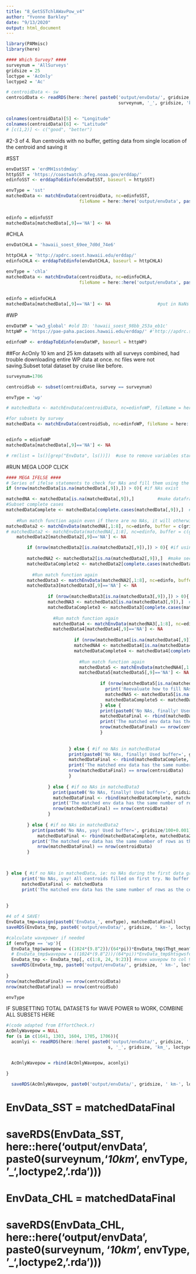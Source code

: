 ```yaml
---
title: "8_GetSSTchlAWavPow_v4"
author: "Yvonne Barkley"
date: "9/13/2020"
output: html_document
---
```


```r
library(PAMmisc)
library(here)
```

```r
#### Which Survey? ####
surveynum = 'AllSurveys'
gridsize = 25
loctype = 'AcOnly'
loctype2 = 'Ac'

# centroidData <- sw
centroidData <- readRDS(here::here( paste0('output/envData/', gridsize, ' km-', loctype, '/', 
                                           surveynum, '_', gridsize, 'km_', loctype2, '_sw.rda') ))


colnames(centroidData)[5] <- "Longitude"
colnames(centroidData)[6] <- "Latitude"
# [c(1,2)] <- c("good", "better")
```
#2-3 of 4. Run centroids with no buffer, getting data from single location of the centroid and saving it

#SST
```r

envDatSST = 'erdMH1sstdmday'
httpSST = 'https://coastwatch.pfeg.noaa.gov/erddap/'
edinfoSST <- erddapToEdinfo(envDatSST, baseurl = httpSST)
```

```r
envType = 'sst'
matchedData <- matchEnvData(centroidData, nc=edinfoSST,
                            fileName = here::here('output/envData', paste0(gridsize, ' km-', loctype, '/',
                                                                           surveynum, "_", gridsize, 'km_',
                                                                          loctype2, '_', envType, ".nc")))
edinfo = edinfoSST
matchedData[matchedData[,9]=='NA'] <- NA 
```

#CHLA
```r
 
envDatCHLA = 'hawaii_soest_69ee_7d0d_74e6'

httpCHLA = 'http://apdrc.soest.hawaii.edu/erddap/'
edinfoCHLA <- erddapToEdinfo(envDatCHLA, baseurl = httpCHLA)
```

```r
envType = 'chla'
matchedData <- matchEnvData(centroidData, nc=edinfoCHLA,
                            fileName = here::here('output/envData', paste0(gridsize, ' km-', loctype, '/',
                                                                           surveynum, "_", gridsize, 'km_',
                                                                           loctype2, '_', envType, ".nc")))
edinfo = edinfoCHLA
matchedData[matchedData[,9]=='NA'] <- NA                  #put in NaNs to variable column
```

#WP
```r

envDatWP = 'ww3_global' #old ID: 'hawaii_soest_98bb_253a_eb1c'
httpWP = 'https://pae-paha.pacioos.hawaii.edu/erddap/' #'http://apdrc.soest.hawaii.edu/erddap/'

edinfoWP <- erddapToEdinfo(envDatWP, baseurl = httpWP)
```

##For AcOnly 10 km and 25 km datasets with all surveys combined, had trouble downloading entire WP data at once. 
nc files were not saving.Subset total dataset by cruise like before.
```r
surveynum=1706

centroidSub <- subset(centroidData, survey == surveynum)

```


```r
envType = 'wp'

# matchedData <- matchEnvData(centroidData, nc=edinfoWP, fileName = here::here('output/envData', paste0(gridsize, ' km-', loctype, '/',surveynum, "_", gridsize, 'km_',loctype2, '_', envType, ".nc")))

#for subsets by survey
matchedData <- matchEnvData(centroidSub, nc=edinfoWP, fileName = here::here('output/envData', paste0(gridsize, ' km-', loctype, '/',surveynum, "_", gridsize, 'km_',loctype2, '_', envType, ".nc")))


edinfo = edinfoWP
matchedData[matchedData[,9]=='NA'] <- NA 

# rm(list = ls()[grep("EnvData", ls())])  #use to remove variables starting with the same name

```

#RUN MEGA LOOP                                                                                                                                CLICK
```r
#### MEGA IFELSE ####
# Series of ifelse statements to check for NAs and fill them using the 'buffer' argument with 1km steps to get data
if (nrow(matchedData[is.na(matchedData[,9]),]) > 0){ #if NAs exist

matchedNA <- matchedData[is.na(matchedData[,9]),]         #make dataframe of NA rows
#Subset complete cases  
matchedDataComplete <- matchedData[complete.cases(matchedData[,9]),]  #make dataframe of complete rows in variable column
    
    #Run match function again even if there are no NAs, it will otherwise go to the 'else' statement.
matchedData2 <- matchEnvData(matchedNA[,1:8], nc=edinfo, buffer = c(gridsize/100+0.001,gridsize/100+0.001,0)) #use buffer of 1km to get data outside the grid size in either direction on same day
# matchedData2 <- matchEnvData(matchedNA[,1:8], nc=edinfo, buffer = c(gridsize/100+0.01,gridsize/100+0.01,0)) #use buffer of 1km to get data outside the grid size in either direction on same day
    matchedData2[matchedData2[,9]=='NA'] <- NA

        if (nrow(matchedData2[is.na(matchedData2[,9]),]) > 0){ #if using 0.11 buffer results in NAs
        
        matchedNA2 <- matchedData2[is.na(matchedData2[,9]),]  #make second dataframe of NA rows
        matchedDataComplete2 <- matchedData2[complete.cases(matchedData2[,9]),]  #make dataframe of complete rows in variable column
            
          #Run match function again
        matchedData3 <- matchEnvData(matchedNA2[,1:8], nc=edinfo, buffer = c(gridsize/100+0.002,gridsize/100+0.002,0)) #use buffer to get data outside the grid size in either direction on same day
        matchedData3[matchedData3[,9]=='NA'] <- NA
        
                if (nrow(matchedData3[is.na(matchedData3[,9]),]) > 0){ #if using 0.12 buffer still produces NAs
                matchedNA3 <- matchedData3[is.na(matchedData3[,9]),]  #make third dataframe of remaining NA rows
                matchedDataComplete3 <- matchedData3[complete.cases(matchedData3[,9]),]  #make dataframe of complete rows 
                
                  #Run match function again
                  matchedData4 <- matchEnvData(matchedNA3[,1:8], nc=edinfo, buffer = c(gridsize/100+0.003,gridsize/100+0.003,0)) #use buffer to get data outside the grid size in either direction on same day
                  matchedData4[matchedData4[,9]=='NA'] <- NA
                  
                          if (nrow(matchedData4[is.na(matchedData4[,9]),]) > 0){
                          matchedNA4 <- matchedData4[is.na(matchedData4[,9]),]  #make third dataframe of remaining NA rows
                          matchedDataComplete4 <- matchedData4[complete.cases(matchedData4[,9]),]  #make dataframe of complete rows 
                    
                            #Run match function again
                            matchedData5 <- matchEnvData(matchedNA4[,1:8], nc=edinfo, buffer = c(gridsize/100+0.1,gridsize/100+0.1,0)) #use buffer to get data outside the grid size in either direction on same day
                            matchedData5[matchedData5[,9]=='NA'] <- NA
                            
                                    if (nrow(matchedData5[is.na(matchedData5[,9]),]) > 0){ #if NA's still remain
                                      print('Reevaluate how to fill NAs')
                                      matchedNA5 <- matchedData5[is.na(matchedData5[,9]),]  #make third dataframe of remaining NA rows
                                      matchedDataComplete5 <- matchedData5[complete.cases(matchedData5[,9]),]  #make dataframe of complete rows 
                                    } else {
                                    print(paste0('No NAs, finally! Used buffer=', gridsize/100+0.1, ' for final NAs'))
                                    matchedDataFinal <- rbind(matchedDataComplete, matchedDataComplete2, matchedDataComplete3, matchedDataComplete4, matchedData5)
                                    print('The matched env data has the same number of rows as the centroid dataset') 
                                    nrow(matchedDataFinal) == nrow(centroidData)
                                    }
                  
                    
                        } else { #if no NAs in matchedData4 
                        print(paste0('No NAs, finally! Used buffer=', gridsize/100+0.003))
                        matchedDataFinal <- rbind(matchedDataComplete, matchedDataComplete2, matchedDataComplete3, matchedData4)
                        print('The matched env data has the same number of rows as the centroid dataset') 
                        nrow(matchedDataFinal) == nrow(centroidData)
                        }
                  
                } else { #if no NAs in matchedData3 
                  print(paste0('No NAs, finally! Used buffer=', gridsize/100+0.002))
                  matchedDataFinal <- rbind(matchedDataComplete, matchedDataComplete2, matchedData3)
                  print('The matched env data has the same number of rows as the centroid dataset') 
                  nrow(matchedDataFinal) == nrow(centroidData)
                }
                
        } else { #if no NAs in matchedData2
          print(paste0('No NAs, yay! Used buffer=', gridsize/100+0.001))
            matchedDataFinal <- rbind(matchedDataComplete, matchedData2)
          print('The matched env data has the same number of rows as the centroid dataset') 
            nrow(matchedDataFinal) == nrow(centroidData)
        }


        
} else { #if no NAs in matchedData, ie: no NAs during the first data grab
      print('No NAs, yay! All centroids filled on first try. No buffer necessary.')
      matchedDataFinal <- matchedData
      print('The matched env data has the same number of rows as the centroid dataset') 
     
    
}

#4 of 4 SAVE!
EnvData_tmp=assign(paste0('EnvData_', envType), matchedDataFinal) 
saveRDS(EnvData_tmp, paste0('output/envData/', gridsize, ' km-', loctype, '/', surveynum, '_', gridsize, 'km_',loctype2, '_', envType, '.rda'))

#calculate wavepower if needed
if (envType == 'wp'){
  EnvData_tmp$wavepow = ((1024*(9.8^2))/(64*pi))*EnvData_tmp$Thgt_mean^2*EnvData_tmp$Tper_mean
  # EnvData_tmp$wavepow = ((1024*(9.8^2))/(64*pi))*EnvData_tmp$htsgwsfc_mean^2*EnvData_tmp$perpwsfc_mean
  EnvData_tmp <- EnvData_tmp[, c(1:8, 24, 9:23)] #move wavepow to col 9 to match other datasets using other script
  saveRDS(EnvData_tmp, paste0('output/envData/', gridsize, ' km-', loctype, '/', surveynum, '_', gridsize, 'km_',loctype2, '_wavepow.rda'))
  
}
nrow(matchedDataFinal) == nrow(centroidData)
nrow(matchedDataFinal) == nrow(centroidSub)

envType
```

IF SUBSETTING TOTAL DATASETS for WAVE POWER to WORK, COMBINE ALL SUBSETS HERE
```r
#(code adapted from EffortCheck.r)
AcOnlyWavepow = NULL
for (s in c(1641, 1303, 1604, 1705, 1706)){
  aconlyi <- readRDS(here::here( paste0('output/envData/', gridsize, ' km-', loctype, '/',  #new AcOnly centroids
                                       s, '_', gridsize, 'km_', loctype2, '_wavepow.rda') ))


  AcOnlyWavepow = rbind(AcOnlyWavepow, aconlyi)  

}

  saveRDS(AcOnlyWavepow, paste0('output/envData/', gridsize, ' km-', loctype, '/AllSurveys_', gridsize, 'km_',loctype2, '_wavepow.rda') )

```


# EnvData_SST = matchedDataFinal
# saveRDS(EnvData_SST, here::here('output/envData', paste0(surveynum,'_10km_', envType, '_',loctype2, '.rda')))
# 
# EnvData_CHL = matchedDataFinal
# saveRDS(EnvData_CHL, here::here('output/envData', paste0(surveynum, '_10km_', envType, '_',loctype2, '.rda')))